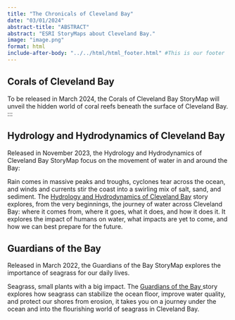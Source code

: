 ```yaml
---
title: "The Chronicals of Cleveland Bay"
date: "03/01/2024"
abstract-title: "ABSTRACT"
abstract: "ESRI StoryMaps about Cleveland Bay."
image: "image.png"
format: html
include-after-body: "../../html/html_footer.html" #This is our footer
---
```


## Corals of Cleveland Bay
To be released in March 2024, the Corals of Cleveland Bay StoryMap will unveil the hidden world of coral reefs beneath the surface of Cleveland Bay.
:::



::: {.callout-tip}
## Hydrology and Hydrodynamics of Cleveland Bay

Released in November 2023, the Hydrology and Hydrodynamics of Cleveland Bay StoryMap focus on the movement of water in and around the Bay:

Rain comes in massive peaks and troughs, cyclones tear across the ocean, and winds and currents stir the coast into a swirling mix of salt, sand, and sediment. The <a href="https://storymaps.arcgis.com/stories/40fb1343dd8f4a8f9edc3b51e2346943" class="main-links"> Hydrology and Hydrodynamics of Cleveland Bay</a> story explores, from the very beginnings, the journey of water across Cleveland Bay: where it comes from, where it goes, what it does, and how it does it. It explores the impact of humans on water, what impacts are yet to come, and how we can best prepare for the future.
:::



::: {.callout-tip}
## Guardians of the Bay

Released in March 2022, the Guardians of the Bay StoryMap explores the importance of seagrass for our daily lives.

Seagrass, small plants with a big impact. The <a href="https://storymaps.arcgis.com/stories/1955ed7dd4c440639bb34f8a430aa054" class="main-links"> Guardians of the Bay </a> story explores how seagrass can stabilize the ocean floor, improve water quality, and protect our shores from erosion, it takes you on a journey under the ocean and into the flourishing world of seagrass in Cleveland Bay. 
:::


